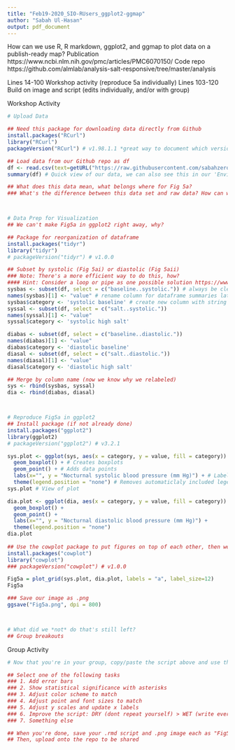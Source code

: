 ```yaml
---
title: "Feb19-2020_SIO-RUsers_ggplot2-ggmap"
author: "Sabah Ul-Hasan"
output: pdf_document
---
```


How can we use R, R markdown, ggplot2, and ggmap to plot data on a publish-ready map? 
Publication  https://www.ncbi.nlm.nih.gov/pmc/articles/PMC6070150/
Code repo    https://github.com/almlab/analysis-salt-responsive/tree/master/analysis 

Lines 14-100     Workshop activity (reproduce 5a individually)
Lines 103-120    Build on image and script (edits individually, and/or with group) 

Workshop Activity
```r

# Upload Data 

## Need this package for downloading data directly from Github
install.packages("RCurl") 
library("RCurl") 
packageVersion("RCurl") # v1.98.1.1 *great way to document which version used when thinking into the future of who may utilize your code next

## Load data from our Github repo as df
df <- read.csv(text=getURL("https://raw.githubusercontent.com/sabahzero/dataviz/master/Jan28-2020/Wilck-etal-2017_Fig5a.csv")) 
summary(df) # Quick view of our data, we can also see this in our 'Environment'

## What does this data mean, what belongs where for Fig 5a?
### What's the difference between this data set and raw data? How can we access the raw data, and why?



# Data Prep for Visualization
## We can't make Fig5a in ggplot2 right away, why?

## Package for reorganization of dataframe
install.packages("tidyr") 
library("tidyr")
# packageVersion("tidyr") # v1.0.0

## Subset by systolic (Fig 5ai) or diastolic (Fig 5aii)
### Note: There's a more efficient way to do this, how?
#### Hint: Consider a loop or pipe as one possible solution https://www.datacamp.com/community/tutorials/pipe-r-tutorial#intro 
sysbas <- subset(df, select = c("baseline..systolic.")) # always be clear with df labels
names(sysbas)[1] <- "value" # rename column for dataframe summaries later
sysbas$category <- 'systolic baseline' # create new column with string
syssal <- subset(df, select = c("salt..systolic."))
names(syssal)[1] <- "value"
syssal$category <- 'systolic high salt'

diabas <- subset(df, select = c("baseline..diastolic.")) 
names(diabas)[1] <- "value"
diabas$category <- 'diastolic baseline'
diasal <- subset(df, select = c("salt..diastolic.")) 
names(diasal)[1] <- "value"
diasal$category <- 'diastolic high salt'

## Merge by column name (now we know why we relabeled)
sys <- rbind(sysbas, syssal) 
dia <- rbind(diabas, diasal)



# Reproduce Fig5a in ggplot2
## Install package (if not already done)
install.packages("ggplot2") 
library(ggplot2)
# packageVersion("ggplot2") # v3.2.1

sys.plot <- ggplot(sys, aes(x = category, y = value, fill = category)) +
  geom_boxplot() + # Creates boxplots
  geom_point() + # Adds data points
  labs(x="", y = "Nocturnal systolic blood pressure (mm Hg)") + # Labels axes
  theme(legend.position = "none") # Removes automaticlaly included legend
sys.plot # View of plot

dia.plot <- ggplot(dia, aes(x = category, y = value, fill = category)) +
  geom_boxplot() +
  geom_point() +
  labs(x="", y = "Nocturnal diastolic blood pressure (mm Hg)") +
  theme(legend.position = "none") 
dia.plot
 
## Use the cowplot package to put figures on top of each other, then we'll save the image
install.packages("cowplot")
library("cowplot") 
### packageVersion("cowplot") # v1.0.0

Fig5a = plot_grid(sys.plot, dia.plot, labels = "a", label_size=12)
Fig5a   

### Save our image as .png
ggsave("Fig5a.png", dpi = 800) 



# What did we *not* do that's still left? 
## Group breakouts

```


Group Activity
```r

# Now that you're in your group, copy/paste the script above and use this space to improve the script and/or image

## Select one of the following tasks
### 1. Add error bars
### 2. Show statistical significance with asterisks
### 3. Adjust color scheme to match 
### 4. Adjust point and font sizes to match
### 5. Adjust y scales and update x labels
### 6. Improve the script: DRY (dont repeat yourself) > WET (write every time)
### 7. Something else

## When you're done, save your .rmd script and .png image each as "Fig5a_[number above].[rmd or png]" 
## Then, upload onto the repo to be shared

```
